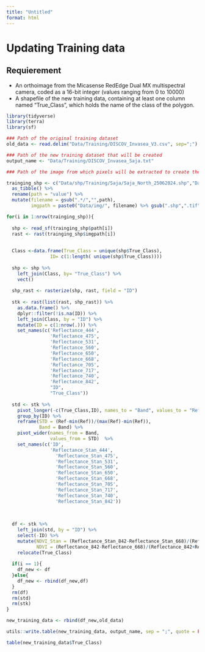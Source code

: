 ```yaml
---
title: "Untitled"
format: html
---
```


# Updating Training data

## Requierement

- An orthoimage from the Micasense RedEdge Dual MX multispectral camera, coded as a 16-bit integer (values ranging from 0 to 10000)
- A shapefile of the new training data, containing at least one column named "True_Class", which holds the name of the class of the polygon.


```r
library(tidyverse)
library(terra)
library(sf)
```

```r
### Path of the original training dataset
old_data <- read.delim("Data/Training/DISCOV_Invasea_V3.csv", sep=";")

### Path of the new training dataset that will be created
output_name <- "Data/Training/DISCOV_Invasea_Saja.txt"

### Path of the image from which pixels will be extracted to create the new training dataset

trainging_shp <- c("Data/shp/Training/Saja/Saja_North_25062024.shp","Data/shp/Training/Saja/Saja_South_25062024.shp") %>% 
  as_tibble() %>% 
  rename(path = "value") %>% 
  mutate(filename = gsub(".*/","",path),
         imgpath = paste0("Data/img/", filename) %>% gsub(".shp",".tif",.)) 
```

```r


for(i in 1:nrow(trainging_shp)){
  
  shp <- read_sf(trainging_shp$path[i])
  rast <- rast(trainging_shp$imgpath[i])
  
  
  Class <-data.frame(True_Class = unique(shp$True_Class),
                ID= c(1:length( unique(shp$True_Class))))
  
  shp <- shp %>% 
    left_join(Class, by= "True_Class") %>% 
    vect()
  
  shp_rast <- rasterize(shp, rast, field = "ID") 
  
  stk <- rast(list(rast, shp_rast)) %>% 
    as.data.frame() %>% 
    dplyr::filter(!is.na(ID)) %>% 
    left_join(Class, by = "ID") %>% 
    mutate(ID = c(1:nrow(.))) %>% 
    set_names(c('Reflectance_444',
                'Reflectance_475',
                'Reflectance_531',
                'Reflectance_560',
                'Reflectance_650',
                'Reflectance_668',
                'Reflectance_705',
                'Reflectance_717',
                'Reflectance_740',
                'Reflectance_842',
                "ID",
                "True_Class"))
  
  std <- stk %>%
    pivot_longer(-c(True_Class,ID), names_to = "Band", values_to = "Ref") %>% 
    group_by(ID) %>% 
    reframe(STD = (Ref-min(Ref))/(max(Ref)-min(Ref)),
            Band = Band) %>%
    pivot_wider(names_from = Band,
                values_from = STD)  %>% 
    set_names(c('ID',
                'Reflectance_Stan_444',
                  'Reflectance_Stan_475',
                  'Reflectance_Stan_531',
                  'Reflectance_Stan_560',
                  'Reflectance_Stan_650',
                  'Reflectance_Stan_668',
                  'Reflectance_Stan_705',
                  'Reflectance_Stan_717',
                  'Reflectance_Stan_740',
                  'Reflectance_Stan_842'))
  
  
  
  df <- stk %>% 
    left_join(std, by = "ID") %>% 
    select(-ID) %>% 
    mutate(NDVI_Stan = (Reflectance_Stan_842-Reflectance_Stan_668)/(Reflectance_Stan_842+Reflectance_Stan_668),
           NDVI = (Reflectance_842-Reflectance_668)/(Reflectance_842+Reflectance_668)) %>% 
    relocate(True_Class) 
  
  if(i == 1){
    df_new <- df
  }else{
    df_new <- rbind(df_new,df)
  }
  rm(df)
  rm(std)
  rm(stk)
}

new_training_data <- rbind(df_new,old_data)

utils::write.table(new_training_data, output_name, sep = ";", quote = FALSE, row.names = FALSE) 

table(new_training_data$True_Class)

```